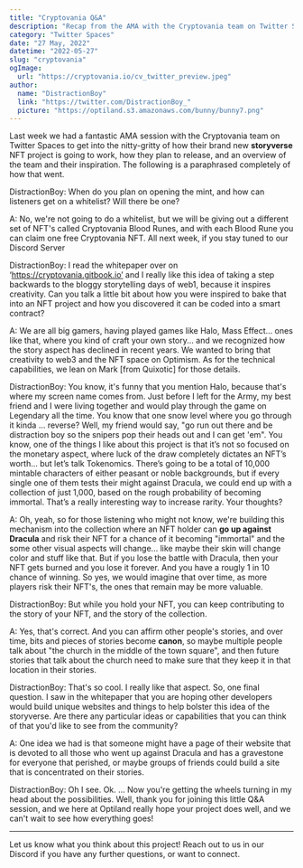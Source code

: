 ```yaml
---
title: "Cryptovania Q&A"
description: "Recap from the AMA with the Cryptovania team on Twitter Spaces"
category: "Twitter Spaces"
date: "27 May, 2022"
datetime: "2022-05-27"
slug: "cryptovania"
ogImage:
  url: "https://cryptovania.io/cv_twitter_preview.jpeg"
author:
  name: "DistractionBoy"
  link: "https://twitter.com/DistractionBoy_"
  picture: "https://optiland.s3.amazonaws.com/bunny/bunny7.png"
---
```


Last week we had a fantastic AMA session with the Cryptovania team on Twitter Spaces to get
into the nitty-gritty of how their brand new **storyverse** NFT project is going to work, how they
plan to release, and an overview of the team and their inspiration. The following is a paraphrased completely
of how that went.

DistractionBoy: When do you plan on opening the mint, and how can listeners get on a whitelist? Will there be one?

A: No, we're not going to do a whitelist, but we will be giving out a different set of NFT's called
Cryptovania Blood Runes, and with each Blood Rune you can claim one free Cryptovania NFT. All next week,
if you stay tuned to our Discord Server

DistractionBoy: I read the whitepaper over on ‘https://cryptovania.gitbook.io’ and I really like this idea of taking
a step backwards to the bloggy storytelling days of web1, because it inspires creativity. Can
you talk a little bit about how you were inspired to bake that into an NFT project and how you
discovered it can be coded into a smart contract?

A: We are all big gamers, having played games like Halo, Mass Effect... ones like that, where you
kind of craft your own story... and we recognized how the story aspect has declined in recent years.
We wanted to bring that creativity to web3 and the NFT space on Optimism. As for the technical
capabilities, we lean on Mark [from Quixotic] for those details.

DistractionBoy: You know, it's funny that you mention Halo, because that's where my screen name comes from.
Just before I left for the Army, my best friend and I were living together and would play through the game
on Legendary all the time. You know that one snow level where you go through it kinda ... reverse? Well, my
friend would say, "go run out there and be distraction boy so the snipers pop their heads out and I can get 'em".
You know, one of the things I like about this project is that it’s not so focused on the monetary aspect, where
luck of the draw completely dictates an NFT’s worth… but let’s talk Tokenomics. There’s going to be a total of
10,000 mintable characters of either peasant or noble backgrounds, but if every single one of them tests their
might against Dracula, we could end up with a collection of just 1,000, based on the rough probability of
becoming immortal. That’s a really interesting way to increase rarity. Your thoughts?

A: Oh, yeah, so for those listening who might not know, we're building this mechanism into the collection where
an NFT holder can **go up against Dracula** and risk their NFT for a chance of it becoming "immortal" and the
some other visual aspects will change... like maybe their skin will change color and stuff like that. But if you
lose the battle with Dracula, then your NFT gets burned and you lose it forever. And you have a rougly 1 in 10
chance of winning. So yes, we would imagine that over time, as more players risk their NFT's, the ones that remain
may be more valuable.

DistractionBoy: But while you hold your NFT, you can keep contributing to the story of your NFT, and the story
of the collection.

A: Yes, that's correct. And you can affirm other people's stories, and over time, bits and pieces of stories become
**canon**, so maybe multiple people talk about "the church in the middle of the town square", and then future stories
that talk about the church need to make sure that they keep it in that location in their stories.

DistractionBoy: That's so cool. I really like that aspect. So, one final question. I saw in the whitepaper that
you are hoping other developers would build unique websites and things to help bolster this idea of the storyverse.
Are there any particular ideas or capabilities that you can think of that you'd like to see from the community?

A: One idea we had is that someone might have a page of their website that is devoted to all those who went up against
Dracula and has a gravestone for everyone that perished, or maybe groups of friends could build a site that is concentrated
on their stories.

DistractionBoy: Oh I see. Ok. ... Now you're getting the wheels turning in my head about the possibilities.
Well, thank you for joining this little Q&A session, and we here at Optiland really hope your project does well,
and we can't wait to see how everything goes!

---

Let us know what you think about this project! Reach out to us in our Discord if you have any further questions,
or want to connect.
